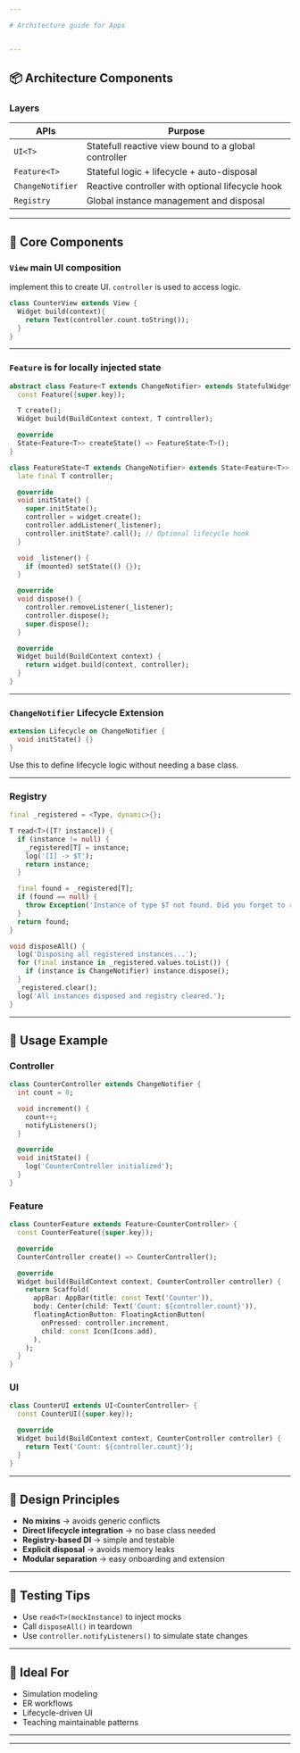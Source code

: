 ```yaml
---

# Architecture guide for Apps


---
```


## 📦 Architecture Components

### Layers

| APIs      | Purpose                                      |
|-----------|----------------------------------------------|
| `UI<T>`   | Statefull reactive view bound to a global controller |
| `Feature<T>` | Stateful logic + lifecycle + auto-disposal       |
| `ChangeNotifier` | Reactive controller with optional lifecycle hook |
| `Registry` | Global instance management and disposal      |

---

## 🔧 Core Components

### `View` main UI composition

implement this to create UI. `controller` is used to access logic.



```dart
class CounterView extends View {
  Widget build(context){
    return Text(controller.count.toString());
  }
}
```

---

### `Feature` is for locally injected state

```dart
abstract class Feature<T extends ChangeNotifier> extends StatefulWidget {
  const Feature({super.key});

  T create();
  Widget build(BuildContext context, T controller);

  @override
  State<Feature<T>> createState() => FeatureState<T>();
}

class FeatureState<T extends ChangeNotifier> extends State<Feature<T>> {
  late final T controller;

  @override
  void initState() {
    super.initState();
    controller = widget.create();
    controller.addListener(_listener);
    controller.initState?.call(); // Optional lifecycle hook
  }

  void _listener() {
    if (mounted) setState(() {});
  }

  @override
  void dispose() {
    controller.removeListener(_listener);
    controller.dispose();
    super.dispose();
  }

  @override
  Widget build(BuildContext context) {
    return widget.build(context, controller);
  }
}
```

---

### `ChangeNotifier` Lifecycle Extension

```dart
extension Lifecycle on ChangeNotifier {
  void initState() {}
}
```

Use this to define lifecycle logic without needing a base class.

---

### Registry

```dart
final _registered = <Type, dynamic>{};

T read<T>([T? instance]) {
  if (instance != null) {
    _registered[T] = instance;
    log('[I] -> $T');
    return instance;
  }

  final found = _registered[T];
  if (found == null) {
    throw Exception('Instance of type $T not found. Did you forget to register it?');
  }
  return found;
}

void disposeAll() {
  log('Disposing all registered instances...');
  for (final instance in _registered.values.toList()) {
    if (instance is ChangeNotifier) instance.dispose();
  }
  _registered.clear();
  log('All instances disposed and registry cleared.');
}
```

---

## 🚀 Usage Example

### Controller

```dart
class CounterController extends ChangeNotifier {
  int count = 0;

  void increment() {
    count++;
    notifyListeners();
  }

  @override
  void initState() {
    log('CounterController initialized');
  }
}
```

### Feature

```dart
class CounterFeature extends Feature<CounterController> {
  const CounterFeature({super.key});

  @override
  CounterController create() => CounterController();

  @override
  Widget build(BuildContext context, CounterController controller) {
    return Scaffold(
      appBar: AppBar(title: const Text('Counter')),
      body: Center(child: Text('Count: ${controller.count}')),
      floatingActionButton: FloatingActionButton(
        onPressed: controller.increment,
        child: const Icon(Icons.add),
      ),
    );
  }
}
```

### UI

```dart
class CounterUI extends UI<CounterController> {
  const CounterUI({super.key});

  @override
  Widget build(BuildContext context, CounterController controller) {
    return Text('Count: ${controller.count}');
  }
}
```

---

## 🧼 Design Principles

- **No mixins** → avoids generic conflicts
- **Direct lifecycle integration** → no base class needed
- **Registry-based DI** → simple and testable
- **Explicit disposal** → avoids memory leaks
- **Modular separation** → easy onboarding and extension

---

## 🧪 Testing Tips

- Use `read<T>(mockInstance)` to inject mocks
- Call `disposeAll()` in teardown
- Use `controller.notifyListeners()` to simulate state changes

---

## 🧠 Ideal For

- Simulation modeling
- ER workflows
- Lifecycle-driven UI
- Teaching maintainable patterns

---


---
